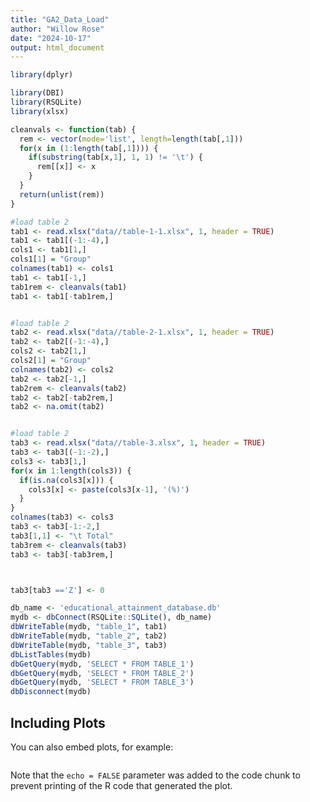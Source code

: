 ```yaml
---
title: "GA2_Data_Load"
author: "Willow Rose"
date: "2024-10-17"
output: html_document
---
```


```r

library(dplyr)

library(DBI)
library(RSQLite)
library(xlsx)

cleanvals <- function(tab) {
  rem <- vector(mode='list', length=length(tab[,1]))
  for(x in (1:length(tab[,1]))) {
    if(substring(tab[x,1], 1, 1) != '\t') {
      rem[[x]] <- x
    }
  }
  return(unlist(rem))
}

```

```r


#load table 2
tab1 <- read.xlsx("data//table-1-1.xlsx", 1, header = TRUE)
tab1 <- tab1[(-1:-4),]
cols1 <- tab1[1,]
cols1[1] = "Group"
colnames(tab1) <- cols1
tab1 <- tab1[-1,]
tab1rem <- cleanvals(tab1)
tab1 <- tab1[-tab1rem,]


#load table 2
tab2 <- read.xlsx("data//table-2-1.xlsx", 1, header = TRUE)
tab2 <- tab2[(-1:-4),]
cols2 <- tab2[1,]
cols2[1] = "Group"
colnames(tab2) <- cols2
tab2 <- tab2[-1,]
tab2rem <- cleanvals(tab2)
tab2 <- tab2[-tab2rem,]
tab2 <- na.omit(tab2)


#load table 2
tab3 <- read.xlsx("data//table-3.xlsx", 1, header = TRUE)
tab3 <- tab3[(-1:-2),]
cols3 <- tab3[1,]
for(x in 1:length(cols3)) {
  if(is.na(cols3[x])) {
    cols3[x] <- paste(cols3[x-1], '(%)')
  }
}
colnames(tab3) <- cols3
tab3 <- tab3[-1:-2,]
tab3[1,1] <- "\t Total"
tab3rem <- cleanvals(tab3)
tab3 <- tab3[-tab3rem,]



tab3[tab3 =='Z'] <- 0

```


```r
db_name <- 'educational_attainment_database.db'
mydb <- dbConnect(RSQLite::SQLite(), db_name)
dbWriteTable(mydb, "table_1", tab1)
dbWriteTable(mydb, "table_2", tab2)
dbWriteTable(mydb, "table_3", tab3)
dbListTables(mydb)
dbGetQuery(mydb, 'SELECT * FROM TABLE_1')
dbGetQuery(mydb, 'SELECT * FROM TABLE_2')
dbGetQuery(mydb, 'SELECT * FROM TABLE_3')
dbDisconnect(mydb)
```

## Including Plots

You can also embed plots, for example:

```r




```

Note that the `echo = FALSE` parameter was added to the code chunk to prevent printing of the R code that generated the plot.
